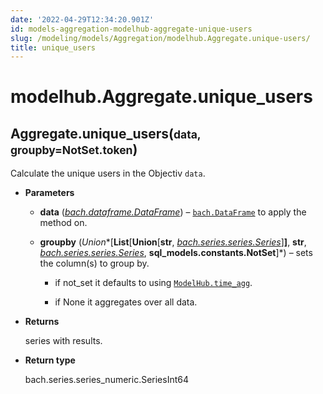 ```yaml
---
date: '2022-04-29T12:34:20.901Z'
id: models-aggregation-modelhub-aggregate-unique-users
slug: /modeling/models/Aggregation/modelhub.Aggregate.unique-users/
title: unique_users
---
```


# modelhub.Aggregate.unique_users

<div class="method">
<h2 class="signature-class"><span class="additional-name">Aggregate.</span><span class="name">unique_users(</span><small class="parameter-list"><span class="parameter" id="data">data</span>, <span class="parameter" id="groupby">groupby=NotSet.token</span></small>)</h2>


<div class="content">

Calculate the unique users in the Objectiv `data`.


* **Parameters**

    
    * **data** ([*bach.dataframe.DataFrame*](/docs/modeling/bach/api-reference/DataFrame/bach.DataFrame/#bach.DataFrame)) – [`bach.DataFrame`](/docs/modeling/bach/api-reference/DataFrame/bach.DataFrame/#bach.DataFrame) to apply the method on.


    * **groupby** (*Union**[**List**[**Union**[**str**, *[*bach.series.series.Series*](/docs/modeling/bach/api-reference/Series/bach.Series/#bach.Series)*]**]**, **str**, *[*bach.series.series.Series*](/docs/modeling/bach/api-reference/Series/bach.Series/#bach.Series)*, **sql_models.constants.NotSet**]*) – sets the column(s) to group by.


        * if not_set it defaults to using [`ModelHub.time_agg`](/docs/modeling/modelhub-api-reference/ModelHub/modelhub.ModelHub.time-agg/#modelhub.ModelHub.time-agg).


        * if None it aggregates over all data.




* **Returns**

    series with results.



* **Return type**

    bach.series.series_numeric.SeriesInt64



</div>

</div>
